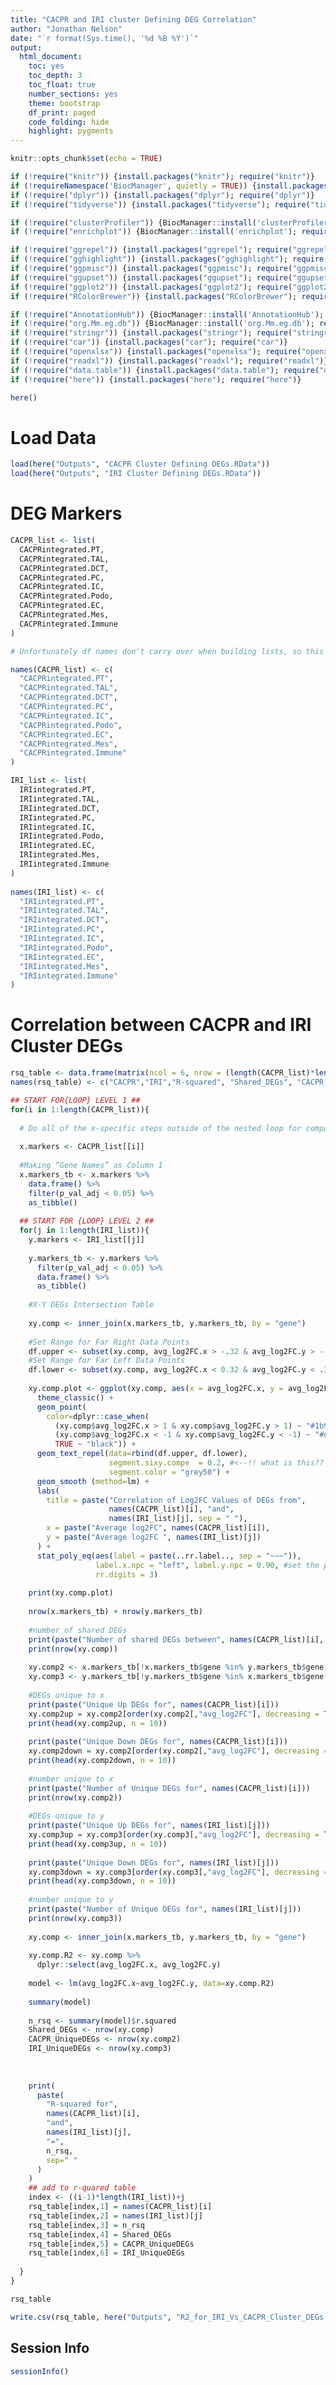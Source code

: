 ---
title: "CACPR and IRI cluster Defining DEG Correlation"
author: "Jonathan Nelson"
date: "`r format(Sys.time(), '%d %B %Y')`"
output:
  html_document: 
    toc: yes
    toc_depth: 3
    toc_float: true
    number_sections: yes
    theme: bootstrap
    df_print: paged
    code_folding: hide
    highlight: pygments
---

```{r setup, include=FALSE}
knitr::opts_chunk$set(echo = TRUE)
```

```{r load new packages, echo=FALSE, warning=FALSE, error=FALSE, message=FALSE}

if (!require("knitr")) {install.packages("knitr"); require("knitr")}
if (!requireNamespace('BiocManager', quietly = TRUE)) {install.packages('BiocManager'); require("BiocManager")}
if (!require("dplyr")) {install.packages("dplyr"); require("dplyr")}
if (!require("tidyverse")) {install.packages("tidyverse"); require("tidyverse")}

if (!require("clusterProfiler")) {BiocManager::install('clusterProfiler'); require("clusterProfiler")}
if (!require("enrichplot")) {BiocManager::install('enrichplot'); require("enrichplot")}

if (!require("ggrepel")) {install.packages("ggrepel"); require("ggrepel")}
if (!require("gghighlight")) {install.packages("gghighlight"); require("gghighlight")}
if (!require("ggpmisc")) {install.packages("ggpmisc"); require("ggpmisc")}
if (!require("ggupset")) {install.packages("ggupset"); require("ggupset")}
if (!require("ggplot2")) {install.packages("ggplot2"); require("ggplot2")}
if (!require("RColorBrewer")) {install.packages("RColorBrewer"); require("RColorBrewer")}

if (!require("AnnotationHub")) {BiocManager::install('AnnotationHub'); require("AnnotationHub")}
if (!require("org.Mm.eg.db")) {BiocManager::install('org.Mm.eg.db'); require("org.Mm.eg.db")}
if (!require("stringr")) {install.packages("stringr"); require("stringr")}
if (!require("car")) {install.packages("car"); require("car")}
if (!require("openxlsx")) {install.packages("openxlsx"); require("openxlsx")}
if (!require("readxl")) {install.packages("readxl"); require("readxl")}
if (!require("data.table")) {install.packages("data.table"); require("data.table")}
if (!require("here")) {install.packages("here"); require("here")}

here()

```


# Load Data
```{r load data, echo=TRUE, warning=FALSE, error=FALSE, message=FALSE}

load(here("Outputs", "CACPR Cluster Defining DEGs.RData"))
load(here("Outputs", "IRI Cluster Defining DEGs.RData"))

```


# DEG Markers
```{r echo=TRUE, error=FALSE, message=FALSE, warning=FALSE}

CACPR_list <- list(
  CACPRintegrated.PT, 
  CACPRintegrated.TAL,
  CACPRintegrated.DCT,
  CACPRintegrated.PC, 
  CACPRintegrated.IC,
  CACPRintegrated.Podo,
  CACPRintegrated.EC,
  CACPRintegrated.Mes,
  CACPRintegrated.Immune 
)

# Unfortunately df names don't carry over when building lists, so this step is necessary:

names(CACPR_list) <- c(
  "CACPRintegrated.PT", 
  "CACPRintegrated.TAL",
  "CACPRintegrated.DCT",
  "CACPRintegrated.PC", 
  "CACPRintegrated.IC",
  "CACPRintegrated.Podo",
  "CACPRintegrated.EC",
  "CACPRintegrated.Mes",
  "CACPRintegrated.Immune"
)

IRI_list <- list( 
  IRIintegrated.PT, 
  IRIintegrated.TAL,
  IRIintegrated.DCT,
  IRIintegrated.PC, 
  IRIintegrated.IC,
  IRIintegrated.Podo,
  IRIintegrated.EC,
  IRIintegrated.Mes,
  IRIintegrated.Immune
)
  
names(IRI_list) <- c(
  "IRIintegrated.PT", 
  "IRIintegrated.TAL",
  "IRIintegrated.DCT",
  "IRIintegrated.PC", 
  "IRIintegrated.IC",
  "IRIintegrated.Podo",
  "IRIintegrated.EC",
  "IRIintegrated.Mes",
  "IRIintegrated.Immune"
)


```

# Correlation between CACPR and IRI Cluster DEGs

```{r echo=TRUE, error=FALSE, message=FALSE, warning=FALSE, fig.height = 4, fig.width = 5}

rsq_table <- data.frame(matrix(ncol = 6, nrow = (length(CACPR_list)*length(IRI_list))))
names(rsq_table) <- c("CACPR","IRI","R-squared", "Shared_DEGs", "CACPR_UniqueDEGs", "IRI_UniqueDEGs")

## START FOR{LOOP} LEVEL 1 ##
for(i in 1:length(CACPR_list)){
  
  # Do all of the x-specific steps outside of the nested loop for computational effeciency
  
  x.markers <- CACPR_list[[i]]
  
  #Making “Gene Names” as Column 1
  x.markers_tb <- x.markers %>%
    data.frame() %>% 
    filter(p_val_adj < 0.05) %>%
    as_tibble()
  
  ## START FOR {LOOP} LEVEL 2 ##
  for(j in 1:length(IRI_list)){
    y.markers <- IRI_list[[j]]
    
    y.markers_tb <- y.markers %>%
      filter(p_val_adj < 0.05) %>%
      data.frame() %>%
      as_tibble()
    
    #X-Y DEGs Intersection Table
    
    xy.comp <- inner_join(x.markers_tb, y.markers_tb, by = "gene")
    
    #Set Range for Far Right Data Points
    df.upper <- subset(xy.comp, avg_log2FC.x > -.32 & avg_log2FC.y > -.32)
    #Set Range for Far Left Data Points
    df.lower <- subset(xy.comp, avg_log2FC.x < 0.32 & avg_log2FC.y < .32)
    
    xy.comp.plot <- ggplot(xy.comp, aes(x = avg_log2FC.x, y = avg_log2FC.y, label=gene)) +
      theme_classic() +
      geom_point(
        color=dplyr::case_when(
          (xy.comp$avg_log2FC.x > 1 & xy.comp$avg_log2FC.y > 1) ~ "#1b9e77", #sets color for df.upper points
          (xy.comp$avg_log2FC.x < -1 & xy.comp$avg_log2FC.y < -1) ~ "#d95f02", #sets color for df.lower points
          TRUE ~ "black")) +
      geom_text_repel(data=rbind(df.upper, df.lower),
                      segment.sixy.compe  = 0.2, #<--!! what is this?? !!--
                      segment.color = "grey50") +
      geom_smooth (method=lm) +
      labs(
        title = paste("Correlation of Log2FC Values of DEGs from",
                      names(CACPR_list)[i], "and",
                      names(IRI_list)[j], sep = " "), 
        x = paste("Average log2FC", names(CACPR_list)[i]), 
        y = paste("Average log2FC ", names(IRI_list)[j])
      ) +
      stat_poly_eq(aes(label = paste(..rr.label.., sep = "~~~")),
                   label.x.npc = "left", label.y.npc = 0.90, #set the position of the eq
                   rr.digits = 3)
    
    print(xy.comp.plot)
    
    nrow(x.markers_tb) + nrow(y.markers_tb)
    
    #number of shared DEGs
    print(paste("Number of shared DEGs between", names(CACPR_list)[i], "and", names(IRI_list)[j]))
    print(nrow(xy.comp))
    
    xy.comp2 <- x.markers_tb[!x.markers_tb$gene %in% y.markers_tb$gene,]
    xy.comp3 <- y.markers_tb[!y.markers_tb$gene %in% x.markers_tb$gene,]
    
    #DEGs unique to x
    print(paste("Unique Up DEGs for", names(CACPR_list)[i]))
    xy.comp2up = xy.comp2[order(xy.comp2[,"avg_log2FC"], decreasing = TRUE),]
    print(head(xy.comp2up, n = 10))
    
    print(paste("Unique Down DEGs for", names(CACPR_list)[i]))
    xy.comp2down = xy.comp2[order(xy.comp2[,"avg_log2FC"], decreasing = FALSE),]
    print(head(xy.comp2down, n = 10))
    
    #number unique to x
    print(paste("Number of Unique DEGs for", names(CACPR_list)[i]))
    print(nrow(xy.comp2))
    
    #DEGs unique to y
    print(paste("Unique Up DEGs for", names(IRI_list)[j]))
    xy.comp3up = xy.comp3[order(xy.comp3[,"avg_log2FC"], decreasing = TRUE),]
    print(head(xy.comp3up, n = 10))
    
    print(paste("Unique Down DEGs for", names(IRI_list)[j]))
    xy.comp3down = xy.comp3[order(xy.comp3[,"avg_log2FC"], decreasing = FALSE),]
    print(head(xy.comp3down, n = 10))
    
    #number unique to y
    print(paste("Number of Unique DEGs for", names(IRI_list)[j]))
    print(nrow(xy.comp3))
    
    xy.comp <- inner_join(x.markers_tb, y.markers_tb, by = "gene")
    
    xy.comp.R2 <- xy.comp %>%
      dplyr::select(avg_log2FC.x, avg_log2FC.y)
    
    model <- lm(avg_log2FC.x~avg_log2FC.y, data=xy.comp.R2)
    
    summary(model)
    
    n_rsq <- summary(model)$r.squared
    Shared_DEGs <- nrow(xy.comp)
    CACPR_UniqueDEGs <- nrow(xy.comp2)
    IRI_UniqueDEGs <- nrow(xy.comp3)
    
    
    
    print(
      paste(
        "R-squared for",
        names(CACPR_list)[i],
        "and",
        names(IRI_list)[j],
        "=",
        n_rsq,
        sep=" "
      )
    )
    ## add to r-quared table
    index <- ((i-1)*length(IRI_list))+j
    rsq_table[index,1] = names(CACPR_list)[i]
    rsq_table[index,2] = names(IRI_list)[j]
    rsq_table[index,3] = n_rsq
    rsq_table[index,4] = Shared_DEGs
    rsq_table[index,5] = CACPR_UniqueDEGs
    rsq_table[index,6] = IRI_UniqueDEGs
    
  }
}

rsq_table

write.csv(rsq_table, here("Outputs", "R2_for_IRI_Vs_CACPR_Cluster_DEGs.csv"))

```

## Session Info

```{r, echo=TRUE, warning=FALSE, error=FALSE, message=FALSE}
sessionInfo()
```


  